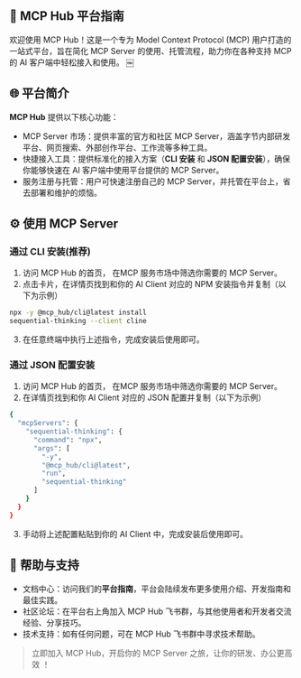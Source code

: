 ## 🚀 MCP Hub 平台指南

欢迎使用 MCP Hub！这是一个专为 Model Context Protocol (MCP) 用户打造的一站式平台，旨在简化 MCP Server 的使用、托管流程，助力你在各种支持 MCP 的 AI 客户端中轻松接入和使用。 ￼

## 🌐 平台简介

**MCP Hub** 提供以下核心功能：
- MCP Server 市场：提供丰富的官方和社区 MCP Server，涵盖字节内部研发平台、网页搜索、外部创作平台、工作流等多种工具。
- 快捷接入工具：提供标准化的接入方案（**CLI 安装** 和 **JSON 配置安装**），确保你能够快速在 AI 客户端中使用平台提供的 MCP Server。 
- 服务注册与托管：用户可快速注册自己的 MCP Server，并托管在平台上，省去部署和维护的烦恼。

## ⚙️ 使用 MCP Server

###  通过 CLI 安装(推荐)

1. 访问 MCP Hub 的首页， 在MCP 服务市场中筛选你需要的 MCP Server。
2. 点击卡片，在详情页找到和你的 AI Client 对应的 NPM 安装指令并复制（以下为示例）
```bash
npx -y @mcp_hub/cli@latest install 
sequential-thinking --client cline
```
3. 在任意终端中执行上述指令，完成安装后使用即可。

### 通过 JSON 配置安装

1. 访问 MCP Hub 的首页， 在MCP 服务市场中筛选你需要的 MCP Server。
2. 在详情页找到和你 AI Client 对应的 JSON 配置并复制（以下为示例）
```bash
{
  "mcpServers": {
    "sequential-thinking": {
      "command": "npx",
      "args": [
        "-y",
        "@mcp_hub/cli@latest",
        "run", 
        "sequential-thinking"
      ]
    }
  }
}
```
3. 手动将上述配置粘贴到你的 AI Client 中，完成安装后使用即可。

## 🧰 帮助与支持
-	文档中心：访问我们的**平台指南**，平台会陆续发布更多使用介绍、开发指南和最佳实践。
-	社区论坛：在平台右上角加入 MCP Hub 飞书群，与其他使用者和开发者交流经验、分享技巧。
-	技术支持：如有任何问题，可在 MCP Hub 飞书群中寻求技术帮助。

> 立即加入 MCP Hub，开启你的 MCP Server 之旅，让你的研发、办公更高效 ！

